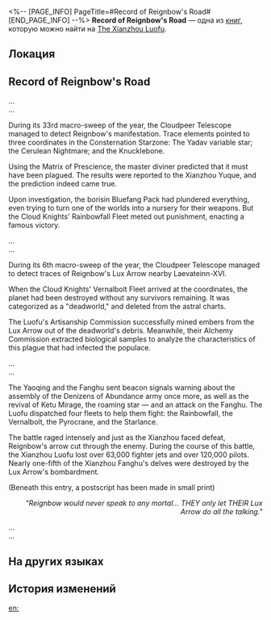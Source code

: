 <%-- [PAGE_INFO]
PageTitle=#Record of Reignbow's Road#
[END_PAGE_INFO] --%>
{{Дополнить}}
{{Книга Инфобокс
|id           = 190
|partIds      = 190408
|Название     = 
|Изображение  = Иконка Пергамент Сяньчжоу.png
|Мир          = The Xianzhou Luofu
|Томов        = 1
|Автор        = <!--нужно добавить-->
|Описание     = Observational Records of The Hunt in our world, as compiled by the Divination Commission into this compendium: Record of Reignbow's Road.
|Том1         = {{tx}}
|Источник1    = {{tx|Отсутствует источник}}
|Персонажи    = 
|Фракции      = 
}}
'''Record of Reignbow's Road''' — одна из [[Книги|книг]], которую можно найти на [[The Xianzhou Luofu]].

==Локация==
{{Отметка карты|<!--название карты-->|<!--id отметки-->}}

==Record of Reignbow's Road==
...<br />
...

{{Размер|36|'''[Observational Records: Year 7900 Star Calendar]'''}}

During its 33rd macro-sweep of the year, the Cloudpeer Telescope managed to detect Reignbow's manifestation. Trace elements pointed to three coordinates in the Consternation Starzone: The Yadav variable star; the Cerulean Nightmare; and the Knucklebone.

Using the Matrix of Prescience, the master diviner predicted that it must have been plagued. The results were reported to the Xianzhou Yuque, and the prediction indeed came true.

Upon investigation, the borisin Bluefang Pack had plundered everything, even trying to turn one of the worlds into a nursery for their weapons. But the Cloud Knights' Rainbowfall Fleet meted out punishment, enacting a famous victory.

...<br />
...

{{Размер|36|'''[Observational Records: Year 7954 Star Calendar]'''}}

During its 6th macro-sweep of the year, the Cloudpeer Telescope managed to detect traces of Reignbow's Lux Arrow nearby Laevateinn-XVI.

When the Cloud Knights' Vernalbolt Fleet arrived at the coordinates, the planet had been destroyed without any survivors remaining. It was categorized as a "deadworld," and deleted from the astral charts.

The Luofu's Artisanship Commission successfully mined embers from the Lux Arrow out of the deadworld's debris. Meanwhile, their Alchemy Commission extracted biological samples to analyze the characteristics of this plague that had infected the populace.

...<br />
...

{{Размер|36|'''[Observational Records: Year 8072 Star Calendar]'''}}

The Yaoqing and the Fanghu sent beacon signals warning about the assembly of the Denizens of Abundance army once more, as well as the revival of Ketu Mirage, the roaming star &mdash; and an attack on the Fanghu. The Luofu dispatched four fleets to help them fight: the Rainbowfall, the Vernalbolt, the Pyrocrane, and the Starlance.

The battle raged intensely and just as the Xianzhou faced defeat, Reignbow's arrow cut through the enemy. During the course of this battle, the Xianzhou Luofu lost over 63,000 fighter jets and over 120,000 pilots. Nearly one-fifth of the Xianzhou Fanghu's delves were destroyed by the Lux Arrow's bombardment.


(Beneath this entry, a postscript has been made in small print)

<div align="right">''"Reignbow would never speak to any mortal... THEY only let THEIR Lux Arrow do all the talking."''</div>

...<br />
...

==На других языках==
{{На других языках
|en   = Record of Reignbow's Road
|zhs  = 帝弓垂迹录
|zht  = 帝弓垂跡錄
|ja   = 帝弓垂迹録
|ko   = 천궁강림록
|es   = Registro de la senda del Señor Arquero
|fr   = Chronique de la route de l'Archer de la destinée
|ru   = Записи о стрельбе из Небесной Дуги
|th   = บันทึกเส้นทางเทพแห่งคันศร
|vi   = Đế Cung Thùy Tích Lục
|de   = Aufzeichnung des Herrscherbogens
|id   = Catatan Perjalanan Reignbow
|pt   = Registro da Estrada da Flecha do Destino
}}

==История изменений==
{{История изменений|3.5}}

[[en:]]